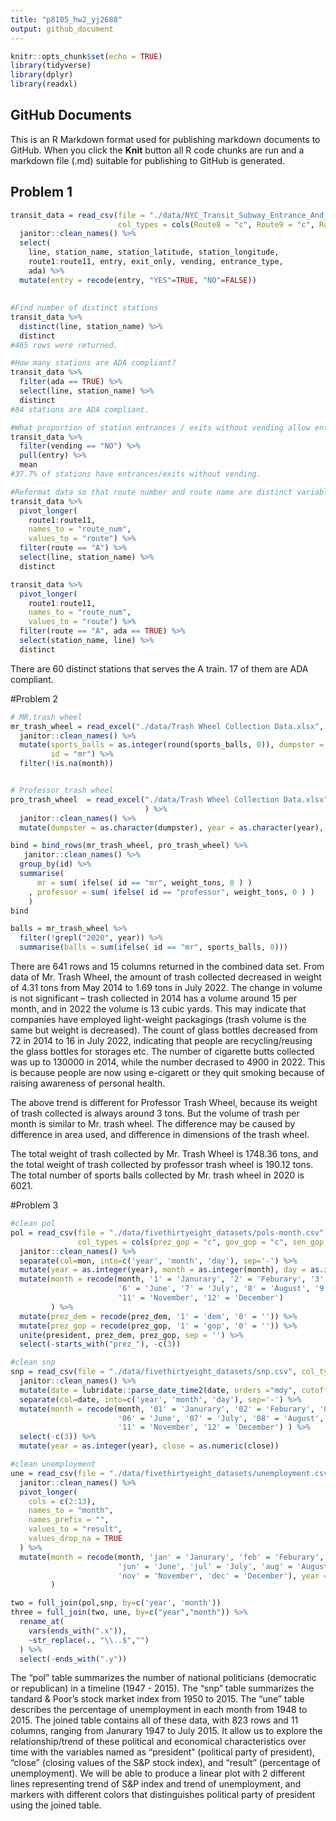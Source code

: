 ```yaml
---
title: "p8105_hw2_yj2688"
output: github_document
---
```


```r
knitr::opts_chunk$set(echo = TRUE)
library(tidyverse)
library(dplyr)
library(readxl)
```

## GitHub Documents

This is an R Markdown format used for publishing markdown documents to GitHub. When you click the **Knit** button all R code chunks are run and a markdown file (.md) suitable for publishing to GitHub is generated.

## Problem 1

```r

transit_data = read_csv(file = "./data/NYC_Transit_Subway_Entrance_And_Exit_Data.csv",
                        col_types = cols(Route8 = "c", Route9 = "c", Route10 = "c", Route11 = "c")) %>% 
  janitor::clean_names() %>% 
  select(
    line, station_name, station_latitude, station_longitude, 
    route1:route11, entry, exit_only, vending, entrance_type, 
    ada) %>% 
  mutate(entry = recode(entry, "YES"=TRUE, "NO"=FALSE))

```

## 

```r
#Find number of distinct stations
transit_data %>% 
  distinct(line, station_name) %>%
  distinct
#465 rows were returned.

#How many stations are ADA compliant?
transit_data %>%
  filter(ada == TRUE) %>% 
  select(line, station_name) %>% 
  distinct
#84 stations are ADA compliant.

#What proportion of station entrances / exits without vending allow entrance?
transit_data %>% 
  filter(vending == "NO") %>% 
  pull(entry) %>% 
  mean
#37.7% of stations have entrances/exits without vending.

```


```r
#Reformat data so that route number and route name are distinct variables.
transit_data %>% 
  pivot_longer(
    route1:route11,
    names_to = "route_num",
    values_to = "route") %>% 
  filter(route == "A") %>% 
  select(line, station_name) %>% 
  distinct

transit_data %>% 
  pivot_longer(
    route1:route11,
    names_to = "route_num",
    values_to = "route") %>% 
  filter(route == "A", ada == TRUE) %>% 
  select(station_name, line) %>% 
  distinct

```


There are 60 distinct stations that serves the A train. 17 of them are ADA compliant. 


#Problem 2

```r
# MR.trash wheel
mr_trash_wheel = read_excel("./data/Trash Wheel Collection Data.xlsx", sheet = "Mr. Trash Wheel", range="A2:N550") %>%
  janitor::clean_names() %>% 
  mutate(sports_balls = as.integer(round(sports_balls, 0)), dumpster = as.character(dumpster), year = as.character(year),
         id = "mr") %>%
  filter(!is.na(month))


# Professor trash wheel
pro_trash_wheel  = read_excel("./data/Trash Wheel Collection Data.xlsx", sheet = "Professor Trash Wheel", range="A2:M96"
                              ) %>% 
  janitor::clean_names() %>% 
  mutate(dumpster = as.character(dumpster), year = as.character(year), id = "professor")

```


```r
bind = bind_rows(mr_trash_wheel, pro_trash_wheel) %>%
   janitor::clean_names() %>%
  group_by(id) %>%
  summarise( 
	  mr = sum( ifelse( id == "mr", weight_tons, 0 ) )
	, professor = sum( ifelse( id == "professor", weight_tons, 0 ) ) 
	) 
bind

balls = mr_trash_wheel %>%
  filter(!grepl("2020", year)) %>%
  summarise(balls = sum(ifelse( id == "mr", sports_balls, 0)))

```  

There are 641 rows and 15 columns returned in the combined data set. From data of Mr. Trash Wheel, the amount of trash collected decreased in weight of 4.31 tons from May 2014 to 1.69 tons in July 2022. The change in volume is not significant -- trash collected in 2014 has a volume around 15 per month, and in 2022 the volume is 13 cubic yards. This may indicate that companies have employed light-weight packagings (trash volume is the same but weight is decreased). The count of glass bottles decreased from 72 in 2014 to 16 in July 2022, indicating that people are recycling/reusing the glass bottles for storages etc. The number of cigarette butts collected was up to 130000 in 2014, while the number decrased to 4900 in 2022. This is because people are now using e-cigarett or they quit smoking because of raising awareness of personal health. 

The above trend is different for Professor Trash Wheel, because its weight of trash collected is always around 3 tons. But the volume of trash per month is similar to Mr. trash wheel. The difference may be caused by difference in area used, and difference in dimensions of the trash wheel. 

The total weight of trash collected by Mr. Trash Wheel is 1748.36 tons, and the total weight of trash collected by professor trash wheel is 190.12 tons. The total number of sports balls collected by Mr. trash wheel in 2020 is 6021. 

#Problem 3

```r
#clean pol
pol = read_csv(file = "./data/fivethirtyeight_datasets/pols-month.csv", 
               col_types = cols(prez_gop = "c", gov_gop = "c", sen_gop = "c", rep_gop = "c", prez_dem = "c", gov_dem = "c", sen_dem = "c", rep_dem = "c")) %>%
  janitor::clean_names() %>%
  separate(col=mon, into=c('year', 'month', 'day'), sep='-') %>%
  mutate(year = as.integer(year), month = as.integer(month), day = as.integer(day)) %>%
  mutate(month = recode(month, '1' = 'Janurary', '2' = 'Feburary', '3' = 'March', '4' = 'April', '5' = 'May',
                        '6' = 'June', '7' = 'July', '8' = 'August', '9' = 'September', '10' = 'October', 
                        '11' = 'November', '12' = 'December')
         ) %>% 
  mutate(prez_dem = recode(prez_dem, '1' = 'dem', '0' = '')) %>%
  mutate(prez_gop = recode(prez_gop, '1' = 'gop', '0' = '')) %>%
  unite(president, prez_dem, prez_gop, sep = '') %>%
  select(-starts_with("prez_"), -c(3))

#clean snp
snp = read_csv(file = "./data/fivethirtyeight_datasets/snp.csv", col_types = cols(close = "c", date = "c")) %>%
  janitor::clean_names() %>%
  mutate(date = lubridate::parse_date_time2(date, orders ="mdy", cutoff_2000 = 23)) %>%
  separate(col=date, into=c('year', 'month', 'day'), sep='-') %>%
  mutate(month = recode(month, '01' = 'Janurary', '02' = 'Feburary', '03' = 'March', '04' = 'April', '05' = 'May',
                        '06' = 'June', '07' = 'July', '08' = 'August', '09' = 'September', '10' = 'October', 
                        '11' = 'November', '12' = 'December') ) %>%
  select(-c(3)) %>%
  mutate(year = as.integer(year), close = as.numeric(close))

#clean unemployment
une = read_csv(file = "./data/fivethirtyeight_datasets/unemployment.csv", col_types = cols(Year = "c", Jan = "c", Feb = "c", Mar = "c", Apr = "c", May = "c", Jun = "c", Jul = "c", Aug = "c", Sep = "c", Oct = "c", Nov = "c", Dec = "c")) %>%
  janitor::clean_names() %>% 
  pivot_longer(
    cols = c(2:13),
    names_to = "month",
    names_prefix = "",
    values_to = "result",
    values_drop_na = TRUE
  ) %>% 
  mutate(month = recode(month, 'jan' = 'Janurary', 'feb' = 'Feburary', 'mar' = 'March', 'apr' = 'April', 'may' = 'May',
                        'jun' = 'June', 'jul' = 'July', 'aug' = 'August', 'sep' = 'September', 'oct' = 'October', 
                        'nov' = 'November', 'dec' = 'December'), year = as.integer(year)
         )
```

```r

two = full_join(pol,snp, by=c('year', 'month')) 
three = full_join(two, une, by=c("year","month")) %>%
  rename_at(
    vars(ends_with(".x")),
    ~str_replace(., "\\..$","")
  ) %>% 
  select(-ends_with(".y"))

```

The "pol" table summarizes the number of national politicians (democratic or republican) in a timeline (1947 - 2015). The "snp" table summarizes the tandard & Poor’s stock market index from 1950 to 2015. The "une" table describes the percentage of unemployment in each month from 1948 to 2015. The joined table contains all of these data, with 823 rows and 11 columns, ranging from Janurary 1947 to July 2015. It allow us to explore the relationship/trend of these political and economical characteristics over time with the variables named as "president" (political party of president), "close" (closing values of the S&P stock index), and "result" (percentage of unemployment). We will be able to produce a linear plot with 2 different lines representing trend of S&P index and trend of unemployment, and markers with different colors that distinguishes political party of president using the joined table. 

